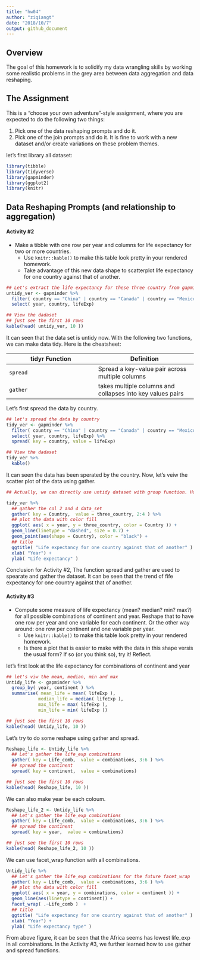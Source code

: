 ```yaml
---
title: "hw04"
author: "ziqiangt"
date: "2018/10/7"
output: github_document
---
```


## Overview
The goal of this homework is to solidify my data wrangling skills by working some realistic problems in the grey area between data aggregation and data reshaping.


## The Assignment
This is a “choose your own adventure”-style assignment, where you are expected to do the following two things:

1. Pick one of the data reshaping prompts and do it.
2. Pick one of the join prompts and do it.
It is fine to work with a new dataset and/or create variations on these problem themes.

let's first library all dataset:
```r
library(tibble)
library(tidyverse)
library(gapminder)
library(ggplot2)
library(knitr)
```


## Data Reshaping Prompts (and relationship to aggregation)

#### Activity #2
* Make a tibble with one row per year and columns for life expectancy for two or more countries.
    - Use `knitr::kable()` to make this table look pretty in your rendered homework.
    - Take advantage of this new data shape to scatterplot life expectancy for one country against that of another.

```r
## Let's extract the life expectancy for these three country from gapminder
untidy_ver <- gapminder %>% 
  filter( country == "China" | country == "Canada" | country == "Mexico") %>% 
  select( year, country, lifeExp) 

## View the dadaset
## just see the first 10 rows
kable(head( untidy_ver, 10 ))
```

It can seen that the data set is untidy now. With the following two functions, we can make data tidy. Here is the cheatsheet:

tidyr Function | Definition
----------------|------------------
   `spread`     | Spread a key-value pair across multiple columns
   `gather`     | takes multiple columns and collapses into key values pairs


Let's first spread the data by country.

```r
## let's spread the data by country
tidy_ver <- gapminder %>% 
  filter( country == "China" | country == "Canada" | country == "Mexico") %>% 
  select( year, country, lifeExp) %>% 
  spread( key = country, value = lifeExp)

## View the dadaset
tidy_ver %>% 
  kable()
```

It can seen the data has been sperated by the country. Now, let's veiw the scatter plot of the data using gather.

```r
## Actually, we can directly use untidy dataset with group function. However, I insist to gather function here just for learning.

tidy_ver %>% 
  ## gather the col 2 and 4 data_set
  gather( key = Country,  value = three_country, 2:4 ) %>%  
  ## plot the data with color fill
  ggplot( aes( x = year, y = three_country, color = Country )) +
  geom_line(linetype = "dashed", size = 0.7) +
  geom_point(aes(shape = Country), color = "black") +
  ## title
  ggtitle( "Life expectancy for one country against that of another" ) +
  xlab( "Year") +
  ylab( "Life expectancy" )
```

Conclusion for Activity #2, The function spread and gather are used to spearate and gather the dataset. It can be seen that the trend of fife expectancy for one country against that of another.

#### Activity #3
* Compute some measure of life expectancy (mean? median? min? max?) for all possible combinations of continent and year. Reshape that to have one row per year and one variable for each continent. Or the other way around: one row per continent and one variable per year.
    - Use `knitr::kable()` to make this table look pretty in your rendered homework.
    - Is there a plot that is easier to make with the data in this shape versis the usual form? If so (or you think so), try it! Reflect.

let's first look at the life expectancy for combinations of continent and year

```r
## let's viw the mean, median, min and max
Untidy_life <- gapminder %>%   
  group_by( year, continent ) %>% 
  summarise( mean_life = mean( lifeExp ),
            median_life = median( lifeExp ),
            max_life = max( lifeExp ),
            min_life = min( lifeExp ))

## just see the first 10 rows
kable(head( Untidy_life, 10 ))
```

Let's try to do some reshape using gather and spread. 

```r
Reshape_life <- Untidy_life %>% 
  ## Let's gather the life_exp combinations
  gather( key = Life_comb,  value = combinations, 3:6 ) %>% 
  ## spread the continent
  spread( key = continent,  value = combinations)

## just see the first 10 rows
kable(head( Reshape_life, 10 ))
```

We can also make year be each coloum.

```r
Reshape_life_2 <- Untidy_life %>% 
  ## Let's gather the life_exp combinations
  gather( key = Life_comb,  value = combinations, 3:6 ) %>% 
  ## spread the continent
  spread( key = year,  value = combinations)

## just see the first 10 rows
kable(head( Reshape_life_2, 10 ))
```


We can use facet_wrap function with all combinations.

```r
Untidy_life %>% 
  ## Let's gather the life_exp combinations for the future facet_wrap
  gather( key = Life_comb,  value = combinations, 3:6 ) %>% 
  ## plot the data with color fill
  ggplot( aes( x = year, y = combinations, color = continent )) +
  geom_line(aes(linetype = continent)) +
  facet_wrap( .~Life_comb )  +
  ## title
  ggtitle( "Life expectancy for one country against that of another" ) +
  xlab( "Year") +
  ylab( "Life expectancy type" )
```

From above figure, it can be seen that the Africa seems has lowest life_exp in all combinations. In the Activity #3, we further learned how to use gather and spread functions.

